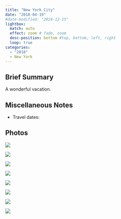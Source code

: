 ```yaml
---
title: "New York City"
date: "2018-04-19"
#date-modified: "2024-12-15"
lightbox:
  match: auto
  effect: zoom # fade, zoom
  desc-position: bottom #top, bottom, left, right
  loop: true
categories:
  - "2018"
  - New York
---
```


## Brief Summary

A wonderful vacation.

## Miscellaneous Notes

-   Travel dates:

## Photos

![](images/NY%20-%207.jpeg){group="my-gallery"}

![](images/NY%20-%201.jpeg){group="my-gallery"}

![](images/NY%20-%202.jpeg){group="my-gallery"}

![](images/NY%20-%203.jpeg){group="my-gallery"}

![](images/NY%20-%204.jpeg){group="my-gallery"}

![](images/NY%20-%205.jpeg){group="my-gallery"}

![](images/NY%20-%206.jpeg){group="my-gallery"}

![](images/NY%20-%208.jpeg){group="my-gallery"}
